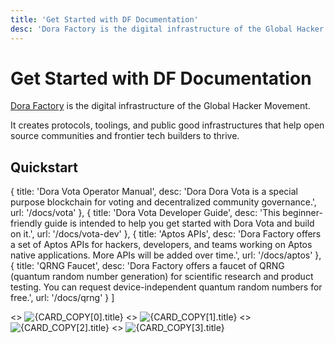 ```yaml
---
title: 'Get Started with DF Documentation'
desc: 'Dora Factory is the digital infrastructure of the Global Hacker Movement. It creates protocols, toolings, and public good infrastructures that help open source communities and frontier tech builders to thrive.'
---
```



# Get Started with DF Documentation

[Dora Factory](https://dorafactory.org/) is the digital infrastructure of the Global Hacker Movement.

It creates protocols, toolings, and public good infrastructures that help open source communities and frontier tech builders to thrive.

## Quickstart

  {
    title: 'Dora Vota Operator Manual',
    desc: 'Dora Dora Vota is a special purpose blockchain for voting and decentralized community governance.',
    url: '/docs/vota'
  },
  {
    title: 'Dora Vota Developer Guide',
    desc: 'This beginner-friendly guide is intended to help you get started with Dora Vota and build on it.',
    url: '/docs/vota-dev'
  },
  {
    title: 'Aptos APIs',
    desc: 'Dora Factory offers a set of Aptos APIs for hackers, developers, and teams working on Aptos native applications. More APIs will be added over time.',
    url: '/docs/aptos'
  },
  {
    title: 'QRNG Faucet',
    desc: 'Dora Factory offers a faucet of QRNG (quantum random number generation) for scientific research and product testing. You can request device-independent quantum random numbers for free.',
    url: '/docs/qrng'
  }
]

<Cards num={2}>
  <Cards.Card image arrow title={CARD_COPY[0].title} href={CARD_COPY[0].url}>
    <>
      <img
        alt={CARD_COPY[0].title}
        src={`${process.env.SITE_ROOT}/api/og?title=${CARD_COPY[0].title}&desc=${CARD_COPY[0].desc}`}
      />
    </>
  </Cards.Card>
  <Cards.Card image arrow title={CARD_COPY[1].title} href={CARD_COPY[1].url}>
    <>
      <img
        alt={CARD_COPY[1].title}
        src={`${process.env.SITE_ROOT}/api/og?title=${CARD_COPY[1].title}&desc=${CARD_COPY[1].desc}`}
      />
    </>
  </Cards.Card>
  <Cards.Card image arrow title={CARD_COPY[2].title} href={CARD_COPY[2].url}>
    <>
      <img
        alt={CARD_COPY[2].title}
        src={`${process.env.SITE_ROOT}/api/og?title=${CARD_COPY[2].title}&desc=${CARD_COPY[2].desc}`}
      />
    </>
  </Cards.Card>
  <Cards.Card image arrow title={CARD_COPY[3].title} href={CARD_COPY[3].url}>
    <>
      <img
        alt={CARD_COPY[3].title}
        src={`${process.env.SITE_ROOT}/api/og?title=${CARD_COPY[3].title}&desc=${CARD_COPY[3].desc}`}
      />
    </>
  </Cards.Card>
</Cards>
